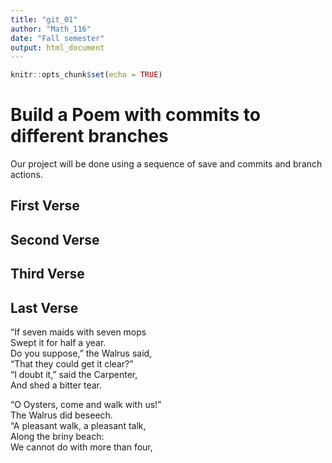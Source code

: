 ```yaml
---
title: "git_01"
author: "Math_116"
date: "Fall semester"
output: html_document
---
```


```r
knitr::opts_chunk$set(echo = TRUE)
```
# Build a Poem with commits to different branches
Our project will be done using a sequence of save and commits and branch actions.
<!-- Do not modify or change any text in "!--" bracketed areas such as this --- these are instructions to
you, if you change any of this the git program will notice it and compromise your git merging strategy !-->

## First Verse 
<!--Put the first five lines of a poem by Lewis Carrol in this section!-->

## Second Verse
<!--Put the first five lines of a poem by Robert Frost here!-->

## Third Verse
<!--Put the first two verses of The Walrus and the Carpenter here!-->

## Last Verse
<!--Put a short poem of your choice 8-20 lines,here!-->

"If seven maids with seven mops  
Swept it for half a year.  
Do you suppose," the Walrus said,  
"That they could get it clear?"  
"I doubt it," said the Carpenter,  
And shed a bitter tear.  

"O Oysters, come and walk with us!"  
The Walrus did beseech.  
"A pleasant walk, a pleasant talk,  
Along the briny beach:  
We cannot do with more than four,  

